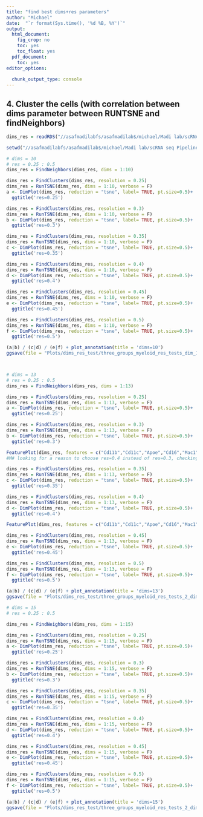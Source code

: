 ```yaml
---
title: "find best dims+res parameters"
author: "Michael"
date:  "`r format(Sys.time(), '%d %B, %Y')`"
output:
  html_document: 
    fig_crop: no
    toc: yes
    toc_float: yes
  pdf_document:
    toc: yes
editor_options:
  
  chunk_output_type: console
---
```



## 4. Cluster the cells (with correlation between dims parameter between RUNTSNE and findNeighbors)
```r

dims_res = readRDS("//asafmadilabfs/asafmadilab$/michael/Madi lab/scRNA seq Pipeline/m/sara_teva/3_groups/Objects/Teva_myeloid_0_before_dim_object_2.rds")

setwd("//asafmadilabfs/asafmadilab$/michael/Madi lab/scRNA seq Pipeline/m/sara_teva/3_groups")

# dims = 10
# res = 0.25 : 0.5
dims_res = FindNeighbors(dims_res, dims = 1:10)

dims_res = FindClusters(dims_res, resolution = 0.25)
dims_res = RunTSNE(dims_res, dims = 1:10, verbose = F)
a <- DimPlot(dims_res, reduction = "tsne", label= TRUE, pt.size=0.5)+
  ggtitle('res=0.25')

dims_res = FindClusters(dims_res, resolution = 0.3)
dims_res = RunTSNE(dims_res, dims = 1:10, verbose = F)
b <- DimPlot(dims_res, reduction = "tsne", label= TRUE, pt.size=0.5)+
  ggtitle('res=0.3')

dims_res = FindClusters(dims_res, resolution = 0.35)
dims_res = RunTSNE(dims_res, dims = 1:10, verbose = F)
c <- DimPlot(dims_res, reduction = "tsne", label= TRUE, pt.size=0.5)+
  ggtitle('res=0.35')

dims_res = FindClusters(dims_res, resolution = 0.4)
dims_res = RunTSNE(dims_res, dims = 1:10, verbose = F)
d <- DimPlot(dims_res, reduction = "tsne", label= TRUE, pt.size=0.5)+
  ggtitle('res=0.4')

dims_res = FindClusters(dims_res, resolution = 0.45)
dims_res = RunTSNE(dims_res, dims = 1:10, verbose = F)
e <- DimPlot(dims_res, reduction = "tsne", label= TRUE, pt.size=0.5)+
  ggtitle('res=0.45')

dims_res = FindClusters(dims_res, resolution = 0.5)
dims_res = RunTSNE(dims_res, dims = 1:10, verbose = F)
f <- DimPlot(dims_res, reduction = "tsne", label= TRUE, pt.size=0.5)+
  ggtitle('res=0.5')

(a|b) / (c|d) / (e|f) + plot_annotation(title = 'dims=10')
ggsave(file = "Plots/dims_res_test/three_groups_myeloid_res_tests_dim_10.png", dpi=300, width=12, height=12)



# dims = 13
# res = 0.25 : 0.5
dims_res = FindNeighbors(dims_res, dims = 1:13)

dims_res = FindClusters(dims_res, resolution = 0.25)
dims_res = RunTSNE(dims_res, dims = 1:13, verbose = F)
a <- DimPlot(dims_res, reduction = "tsne", label= TRUE, pt.size=0.5)+
  ggtitle('res=0.25')

dims_res = FindClusters(dims_res, resolution = 0.3)
dims_res = RunTSNE(dims_res, dims = 1:13, verbose = F)
b <- DimPlot(dims_res, reduction = "tsne", label= TRUE, pt.size=0.5)+
  ggtitle('res=0.3')

FeaturePlot(dims_res, features = c("Cd11b","Cd11c","Apoe","Cd16","Mac1","S100a8","Ccr7","Fcgr3","Cxcl16","Prf1"), order=TRUE,pt.size=1, label= T, reduction="tsne", ncol=4)
#M# looking for a reason to choose res=0.4 instead of res=0.3, checking if the cluster added separates important groups of cells or no. the result is no.

dims_res = FindClusters(dims_res, resolution = 0.35)
dims_res = RunTSNE(dims_res, dims = 1:13, verbose = F)
c <- DimPlot(dims_res, reduction = "tsne", label= TRUE, pt.size=0.5)+
  ggtitle('res=0.35')

dims_res = FindClusters(dims_res, resolution = 0.4)
dims_res = RunTSNE(dims_res, dims = 1:13, verbose = F)
d <- DimPlot(dims_res, reduction = "tsne", label= TRUE, pt.size=0.5)+
  ggtitle('res=0.4')

FeaturePlot(dims_res, features = c("Cd11b","Cd11c","Apoe","Cd16","Mac1","S100a8","Ccr7","Fcgr3","Cxcl16","Prf1"), order=TRUE,pt.size=1, label= T, reduction="tsne", ncol=3)

dims_res = FindClusters(dims_res, resolution = 0.45)
dims_res = RunTSNE(dims_res, dims = 1:13, verbose = F)
e <- DimPlot(dims_res, reduction = "tsne", label= TRUE, pt.size=0.5)+
  ggtitle('res=0.45')

dims_res = FindClusters(dims_res, resolution = 0.5)
dims_res = RunTSNE(dims_res, dims = 1:13, verbose = F)
f <- DimPlot(dims_res, reduction = "tsne", label= TRUE, pt.size=0.5)+
  ggtitle('res=0.5')

(a|b) / (c|d) / (e|f) + plot_annotation(title = 'dims=13')
ggsave(file = "Plots/dims_res_test/three_groups_myeloid_res_tests_2_dim_13.png", dpi=300, width=13, height=13)

# dims = 15
# res = 0.25 : 0.5

dims_res = FindNeighbors(dims_res, dims = 1:15)

dims_res = FindClusters(dims_res, resolution = 0.25)
dims_res = RunTSNE(dims_res, dims = 1:15, verbose = F)
a <- DimPlot(dims_res, reduction = "tsne", label= TRUE, pt.size=0.5)+
  ggtitle('res=0.25')

dims_res = FindClusters(dims_res, resolution = 0.3)
dims_res = RunTSNE(dims_res, dims = 1:15, verbose = F)
b <- DimPlot(dims_res, reduction = "tsne", label= TRUE, pt.size=0.5)+
  ggtitle('res=0.3')

dims_res = FindClusters(dims_res, resolution = 0.35)
dims_res = RunTSNE(dims_res, dims = 1:15, verbose = F)
c <- DimPlot(dims_res, reduction = "tsne", label= TRUE, pt.size=0.5)+
  ggtitle('res=0.35')

dims_res = FindClusters(dims_res, resolution = 0.4)
dims_res = RunTSNE(dims_res, dims = 1:15, verbose = F)
d <- DimPlot(dims_res, reduction = "tsne", label= TRUE, pt.size=0.5)+
  ggtitle('res=0.4')

dims_res = FindClusters(dims_res, resolution = 0.45)
dims_res = RunTSNE(dims_res, dims = 1:15, verbose = F)
e <- DimPlot(dims_res, reduction = "tsne", label= TRUE, pt.size=0.5)+
  ggtitle('res=0.45')

dims_res = FindClusters(dims_res, resolution = 0.5)
dims_res = RunTSNE(dims_res, dims = 1:15, verbose = F)
f <- DimPlot(dims_res, reduction = "tsne", label= TRUE, pt.size=0.5)+
  ggtitle('res=0.5')

(a|b) / (c|d) / (e|f) + plot_annotation(title = 'dims=15')
ggsave(file = "Plots/dims_res_test/three_groups_myeloid_res_tests_2_dim_15.png", dpi=300, width=12, height=12)


```

<!--
## 4. Cluster the cells (NO correlation between dims parameter)
```r

# dims = 14
# res = 0.25 : 0.5
dims_res = FindNeighbors(dims_res, dims = 1:14)

dims_res = FindClusters(dims_res, resolution = 0.25)
dims_res = RunTSNE(dims_res, dims = 1:14, verbose = F)
a <- DimPlot(dims_res, reduction = "tsne", label= TRUE, pt.size=0.5)

dims_res = FindClusters(dims_res, resolution = 0.3)
dims_res = RunTSNE(dims_res, dims = 1:14, verbose = F)
b <- DimPlot(dims_res, reduction = "tsne", label= TRUE, pt.size=0.5)

dims_res = FindClusters(dims_res, resolution = 0.35)
dims_res = RunTSNE(dims_res, dims = 1:14, verbose = F)
c <- DimPlot(dims_res, reduction = "tsne", label= TRUE, pt.size=0.5)

dims_res = FindClusters(dims_res, resolution = 0.4)
dims_res = RunTSNE(dims_res, dims = 1:14, verbose = F)
d <- DimPlot(dims_res, reduction = "tsne", label= TRUE, pt.size=0.5)

dims_res = FindClusters(dims_res, resolution = 0.45)
dims_res = RunTSNE(dims_res, dims = 1:14, verbose = F)
DimPlot(dims_res, reduction = "tsne", label= TRUE, pt.size=0.5)

dims_res = FindClusters(dims_res, resolution = 0.5)
dims_res = RunTSNE(dims_res, dims = 1:14, verbose = F)
DimPlot(dims_res, reduction = "tsne", label= TRUE, pt.size=0.5)

# dims = 12
# res = 0.25 : 0.5
dims_res = FindNeighbors(dims_res, dims = 1:12)

dims_res = FindClusters(dims_res, resolution = 0.25)
dims_res = RunTSNE(dims_res, dims = 1:14, verbose = F)
DimPlot(dims_res, reduction = "tsne", label= TRUE, pt.size=0.5)

dims_res = FindClusters(dims_res, resolution = 0.3)
dims_res = RunTSNE(dims_res, dims = 1:14, verbose = F)
DimPlot(dims_res, reduction = "tsne", label= TRUE, pt.size=0.5)

dims_res = FindClusters(dims_res, resolution = 0.35)
dims_res = RunTSNE(dims_res, dims = 1:14, verbose = F)
DimPlot(dims_res, reduction = "tsne", label= TRUE, pt.size=0.5)

dims_res = FindClusters(dims_res, resolution = 0.4)
dims_res = RunTSNE(dims_res, dims = 1:12, verbose = F)
DimPlot(dims_res, reduction = "tsne", label= TRUE, pt.size=0.5)

dims_res = FindClusters(dims_res, resolution = 0.45)
dims_res = RunTSNE(dims_res, dims = 1:14, verbose = F)
DimPlot(dims_res, reduction = "tsne", label= TRUE, pt.size=0.5)

dims_res = FindClusters(dims_res, resolution = 0.5)
dims_res = RunTSNE(dims_res, dims = 1:14, verbose = F)
DimPlot(dims_res, reduction = "tsne", label= TRUE, pt.size=0.5)

# dims = 9
# res = 0.25 : 0.5
dims_res = FindNeighbors(dims_res, dims = 1:9)

dims_res = FindClusters(dims_res, resolution = 0.25)
dims_res = RunTSNE(dims_res, dims = 1:14, verbose = F)
DimPlot(dims_res, reduction = "tsne", label= TRUE, pt.size=0.5)

dims_res = FindClusters(dims_res, resolution = 0.3)
dims_res = RunTSNE(dims_res, dims = 1:14, verbose = F)
DimPlot(dims_res, reduction = "tsne", label= TRUE, pt.size=0.5)

dims_res = FindClusters(dims_res, resolution = 0.35)
dims_res = RunTSNE(dims_res, dims = 1:14, verbose = F)
DimPlot(dims_res, reduction = "tsne", label= TRUE, pt.size=0.5)

dims_res = FindClusters(dims_res, resolution = 0.4)
dims_res = RunTSNE(dims_res, dims = 1:14, verbose = F)
DimPlot(dims_res, reduction = "tsne", label= TRUE, pt.size=0.5)

dims_res = FindClusters(dims_res, resolution = 0.45)
dims_res = RunTSNE(dims_res, dims = 1:14, verbose = F)
DimPlot(dims_res, reduction = "tsne", label= TRUE, pt.size=0.5)

dims_res = FindClusters(dims_res, resolution = 0.5)
dims_res = RunTSNE(dims_res, dims = 1:14, verbose = F)
DimPlot(dims_res, reduction = "tsne", label= TRUE, pt.size=0.5)

```

```r
# dims = 15
# res = 0.25 : 0.5

dims_res = FindNeighbors(dims_res, dims = 1:15)

dims_res = FindClusters(dims_res, resolution = 0.25)
dims_res = RunTSNE(dims_res, dims = 1:15, verbose = F)
a <- DimPlot(dims_res, reduction = "tsne", label= TRUE, pt.size=0.5)+
  ggtitle('res=0.25')

dims_res = FindClusters(dims_res, resolution = 0.3)
dims_res = RunTSNE(dims_res, dims = 1:15, verbose = F)
b <- DimPlot(dims_res, reduction = "tsne", label= TRUE, pt.size=0.5)+
  ggtitle('res=0.3')

dims_res = FindClusters(dims_res, resolution = 0.35)
dims_res = RunTSNE(dims_res, dims = 1:15, verbose = F)
c <- DimPlot(dims_res, reduction = "tsne", label= TRUE, pt.size=0.5)+
  ggtitle('res=0.35')

dims_res = FindClusters(dims_res, resolution = 0.4)
dims_res = RunTSNE(dims_res, dims = 1:15, verbose = F)
d <- DimPlot(dims_res, reduction = "tsne", label= TRUE, pt.size=0.5)+
  ggtitle('res=0.4')

dims_res = FindClusters(dims_res, resolution = 0.45)
dims_res = RunTSNE(dims_res, dims = 1:15, verbose = F)
e <- DimPlot(dims_res, reduction = "tsne", label= TRUE, pt.size=0.5)+
  ggtitle('res=0.45')

dims_res = FindClusters(dims_res, resolution = 0.5)
dims_res = RunTSNE(dims_res, dims = 1:15, verbose = F)
f <- DimPlot(dims_res, reduction = "tsne", label= TRUE, pt.size=0.5)+
  ggtitle('res=0.5')

(a|b) / (c|d) / (e|f) + plot_annotation(title = 'dim=15')
ggsave(file = "Plots/res_tests_dim_15_15.png", dpi=300, width=12, height=12)

```
-->

